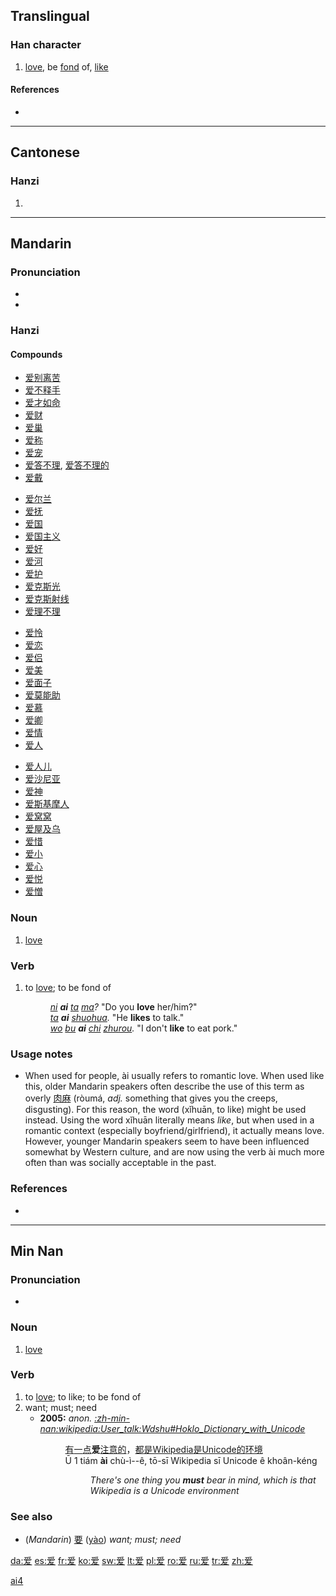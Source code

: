 {{also|愛}}
{{also|ai}}
==Translingual==
{{stroke_order|stroke=10}}

===Han character===
{{Han char|rn=87|rad=爪|as=06|sn=10|canj=月月大水 (BBKE)}}

# [[love]], be [[fond]] of, [[like]]

====References====
* {{Han ref|kx=0689.091|hdz=32033.110|uh=7231|ud=29233}}

----

==Cantonese==

===Hanzi===
{{yue-hanzi|jyut=|y=ngoi3, oi3}}

# {{defn|Cantonese|sort=爪06}}

----

==Mandarin==

{{zh-forms|爱|[[愛]]}}

===Pronunciation===
* {{audio|Zh-ài.ogg|audio}}
* {{IPA|[ ai˥˩ ]|lang=cmn}}

===Hanzi===
{{cmn-hanzi|pin=[[ài]] ([[ai4]])|wg=ai<sup>4</sup>}}

====Compounds====
{{top4}}
* [[爱别离苦]]
* [[爱不释手]]
* [[爱才如命]]
* [[爱财]]
* [[爱巢]]
* [[爱称]]
* [[爱宠]]
* [[爱答不理]], [[爱答不理的]]
* [[爱戴]]
{{mid4}}
* [[爱尔兰]]
* [[爱抚]]
* [[爱国]]
* [[爱国主义]]
* [[爱好]]
* [[爱河]]
* [[爱护]]
* [[爱克斯光]]
* [[爱克斯射线]]
* [[爱理不理]]
{{mid4}}
* [[爱怜]]
* [[爱恋]]
* [[爱侣]]
* [[爱美]]
* [[爱面子]]
* [[爱莫能助]]
* [[爱慕]]
* [[爱卿]]
* [[爱情]]
* [[爱人]]
{{mid4}}
* [[爱人儿]]
* [[爱沙尼亚]]
* [[爱神]]
* [[爱斯基摩人]]
* [[爱窝窝]]
* [[爱屋及乌]]
* [[爱惜]]
* [[爱小]]
* [[爱心]]
* [[爱悦]]
* [[爱憎]]
{{bottom}}

===Noun===
{{cmn-noun|s|pin=ài|pint=ai4|tra=愛|sim=爱|rs=爪06}}

# {{Beginning Mandarin|lang=zh-cn|skey=ai4}} [[love]]

===Verb===
{{cmn-verb|s|pin=ài|pint=ai4|tra=愛|sim=爱|rs=爪06}}

# {{Beginning Mandarin|lang=zh-cn|skey=ai4}} to [[love]]; to be fond of
#: ''[[ni]] '''ai''' [[ta]] [[ma]]?''  "Do you '''love''' her/him?"
#: ''[[ta]] '''ai''' [[shuohua]].''  "He '''likes''' to talk."
#: ''[[wo]] [[bu]] '''ai''' [[chi]] [[zhurou]].''  "I don't '''like''' to eat pork."

===Usage notes===
* When used for people, ài usually refers to romantic love.  When used like this, older Mandarin speakers often describe the use of this term as overly [[肉麻]] (ròumá, ''adj.'' something that gives you the creeps, disgusting).  For this reason, the word {{zh-ts|喜歡|喜欢}} (xǐhuān, to like) might be used instead.  Using the word xǐhuān literally means ''like'', but when used in a romantic context (especially boyfriend/girlfriend), it actually means love.  However, younger Mandarin speakers seem to have been influenced somewhat by Western culture, and are now using the verb ài much more often than was socially acceptable in the past.

===References===
* {{cite book | last = Shao | first = Jingmin (ed.) | authorlink =  | coauthors =  | year = 2000 | title = HSK Dictionary (HSK汉语水平考试词典) | language = Mandarin/English | publisher = Huadong Teachers College Publishers | location = Shanghai | id = ISBN 7561720785}}

[[Category:Mandarin entries with audio links|ai4]]

----

==Min Nan==
{{zh-forms|爱|[[愛]]}}

===Pronunciation===
* {{IPA|[ ai˨˩ ]|lang=nan}}

===Noun===
{{nan-noun|s|poj=ài|pojt=ai3|tra=愛|sim=爱|rs=爪06}}

# [[love]]

===Verb===
{{nan-verb|s|poj=ài|pojt=ai3|tra=愛|sim=爱|rs=爪06}}

# to [[love]]; to like; to be fond of
# want; must; need
#* '''2005:''' ''anon.'' ''[[:zh-min-nan:wikipedia:User_talk:Wdshu#Hoklo_Dictionary_with_Unicode]]''
#*: [[有]][[一]][[点]]'''爱'''[[注意]][[的]]，[[都]][[是]]Wikipedia[[是]]Unicode[[的]][[环境]]
#*: Ū 1 tiám '''ài''' chù-ì--ê, tō-sī Wikipedia sī Unicode ê khoân-kéng
#*:: ''There's one thing you '''must''' bear in mind, which is that Wikipedia is a Unicode environment''

===See also===
* (''Mandarin'') [[要]] ([[yào]]) ''want; must; need''

[[da:爱]]
[[es:爱]]
[[fr:爱]]
[[ko:爱]]
[[sw:爱]]
[[lt:爱]]
[[pl:爱]]
[[ro:爱]]
[[ru:爱]]
[[tr:爱]]
[[zh:爱]]